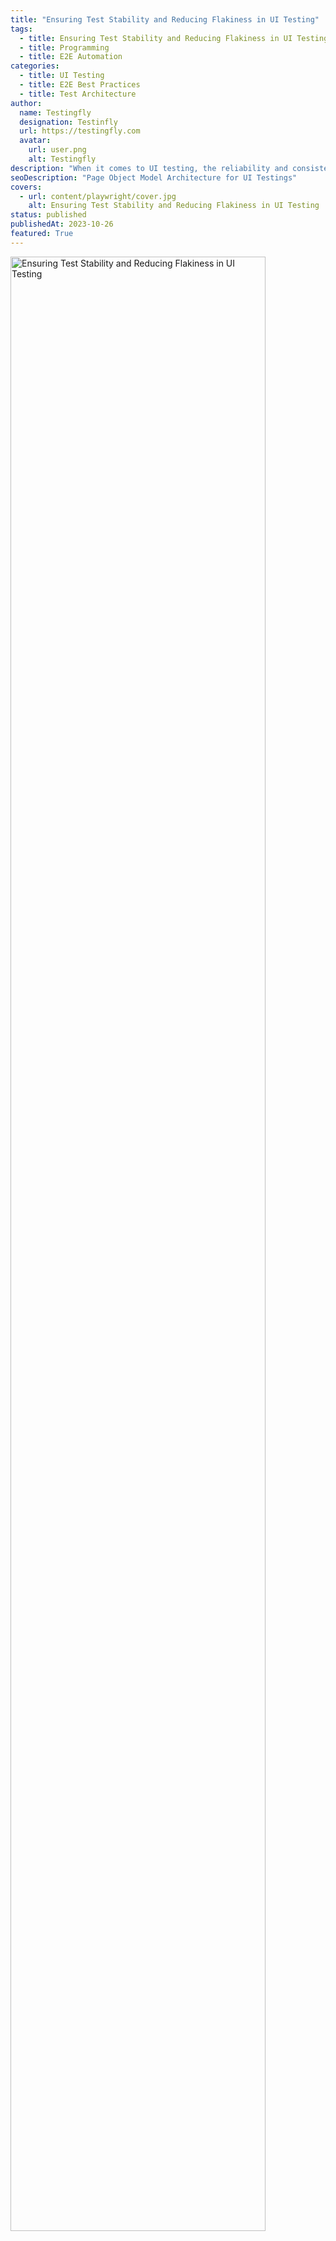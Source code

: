 ```yaml
---
title: "Ensuring Test Stability and Reducing Flakiness in UI Testing"
tags:
  - title: Ensuring Test Stability and Reducing Flakiness in UI Testing
  - title: Programming
  - title: E2E Automation
categories:
  - title: UI Testing
  - title: E2E Best Practices
  - title: Test Architecture
author:
  name: Testingfly
  designation: Testinfly
  url: https://testingfly.com
  avatar:
    url: user.png
    alt: Testingfly
description: "When it comes to UI testing, the reliability and consistency of your tests are paramount. In this article, we will explore various strategies to ensure the stability of your tests and minimize issues like flakiness and false reports. Our focus will be on utilizing TypeScript and Playwright within an Angular application that shares a common codebase."
seoDescription: "Page Object Model Architecture for UI Testings"
covers:
  - url: content/playwright/cover.jpg
    alt: Ensuring Test Stability and Reducing Flakiness in UI Testing
status: published
publishedAt: 2023-10-26
featured: True
---
```

<img
  src="/images/content/flaky-ui-tests/cover.png"
  alt="Ensuring Test Stability and Reducing Flakiness in UI Testing"
  sizes="100vw"
  width="90%"
  height="auto"
/>

## Table of Contents
- [1. Introduction](#1-introduction)
- [2. Selecting Stable Locators](#2-selecting-stable-locators)
- [3. Handling Waits](#3-handling-waits)
- [4. Dealing with Dynamic Content](#4-dealing-with-dynamic-content)
- [5. Managing State](#5-managing-state)
- [6. Using Proper Assertions](#6-using-proper-assertions)
- [7. Handling Pop-ups and Alerts](#7-handling-pop-ups-and-alerts)
- [8. Conclusion](#8-conclusion)


## 1. Introduction
When it comes to UI testing, the reliability and consistency of your tests are paramount. In this article, we will explore various strategies to ensure the stability of your tests and minimize issues like flakiness and false reports. Our focus will be on utilizing TypeScript and Playwright within an Angular application that shares a common codebase.

## 2. Selecting Stable Locators

Choosing stable and unique locators for your UI elements is a fundamental aspect of creating robust UI tests. Locators are essential as they enable your test scripts to identify and interact with specific elements on a web page. However, if these locators are not carefully selected, your tests can become fragile and prone to failure.

### The Impact of Unstable Locators

Using unstable locators, such as overly broad XPath expressions or generic CSS selectors, can introduce flakiness to your tests. Flakiness occurs when tests fail inconsistently, often due to the page structure or content changes. Unstable locators can lead to false negatives, where a legitimate functionality is reported as a defect, or false positives, where the test passes despite a real issue.

### Best Practices for Locator Selection

To ensure test stability, follow these best practices for selecting locators:

#### a. Use Unique Attributes: Whenever possible, use attributes that are unique to the element you are targeting. Data attributes, custom classes, or unique identifiers are excellent choices.

```typescript
// Example using a unique data-test-id attribute
const button = await page.locator('[data-test-id="unique-button"]');
```

<br/>
#### b. Avoid Generic Locators: Steer clear of generic locators like `//*[contains(text(),'Click Me')]`. These locators are brittle and can easily break when the page structure changes.

<br/>
#### c. Leverage Semantic HTML: If your application's HTML is well-structured with semantic tags, you can use them for more robust locators.

```typescript
// Example using semantic HTML
const mainHeading = await page.locator('h1.page-title');
```
<br/>
#### d. Combine Selectors: Create compound selectors that combine multiple attributes or criteria to pinpoint the desired element.

```typescript
// Example combining multiple attributes
const submitButton = await page.locator('[data-test-id="submit-button"][disabled]');
```
<br/>
#### e. Use the Right Tools: Most UI testing libraries and frameworks, including Playwright, offer a variety of locator strategies. Familiarize yourself with these options and choose the one that best suits the element you're targeting.

```typescript
// Example using text content locator in Playwright
const element = await page.locator('button').withText('Click Me');
```
<br/>
#### f. Regularly Review and Update Locators: Web applications evolve, and so does their structure. Periodically review your locators to ensure they remain accurate. Update them as needed to accommodate changes.

By adhering to these best practices for locator selection, you can enhance the stability of your UI tests and minimize the risk of flakiness or false reports. Solid locators form the foundation of a reliable UI testing suite and ensure that your tests consistently produce accurate results.


## 3. Handling Waits

Efficiently handling waits in UI testing is pivotal for reducing flakiness and ensuring test stability. Waits are used to manage synchronization between the test script and the application under test, ensuring that your tests interact with elements only when they are in the desired state.

### The Significance of Waiting

The web is dynamic, and elements may take time to load or change their state. Without appropriate waiting strategies, tests can fail when they attempt to interact with elements that are not yet accessible, resulting in false negatives. Furthermore, relying on arbitrary, fixed sleep durations is inefficient and can lead to unnecessarily long test execution times.

### Effective Waiting Strategies

To minimize flakiness and false reports, consider these effective waiting strategies:

#### a. **waitForSelector**: This method, available in Playwright and other testing libraries, allows you to wait for a specific element to appear and meet a defined state.

```typescript
// Example: Wait for a button with a specific data attribute
await page.waitForSelector('[data-test-id="submit-button"]');
```
<br/>
#### b. **waitForNavigation**: Use this to wait for the completion of a page navigation, ensuring that the page is fully loaded.

```typescript
// Example: Wait for navigation to a specific URL
await page.waitForNavigation({ url: 'https://example.com/dashboard' });
```
<br/>
#### c. **waitForTimeout**: When dealing with elements that appear after a predictable delay, you can use `waitForTimeout` to pause your test script for a specified duration.

```typescript
// Example: Wait for 2 seconds before proceeding
await page.waitForTimeout(2000);
```
<br/>
#### d. **Custom Conditions**: Implement custom wait conditions when the built-in methods do not cover your specific needs. This can involve polling for changes or conditions within the application.

```typescript
// Example: Implement a custom wait for an element with a specific attribute value
await page.waitForFunction(() => document.querySelector('[data-status="completed"]') !== null);
```
<br/>
#### e. **Implicit Waiting**: Some testing libraries, like Protractor for Angular applications, support implicit waiting. This involves a global wait timeout that applies to all operations.

```typescript
// Example: Set an implicit wait timeout
browser.manage().timeouts().implicitlyWait(5000);
```

### Dynamic Waiting

Dynamic waiting, or smart waiting, is a strategy that adapts to the specific element's behavior and expected state changes. Instead of using fixed wait times, dynamic waiting allows your tests to proceed as soon as the expected condition is met. This approach speeds up test execution while maintaining reliability.

```typescript
// Example: Dynamically wait for an element's attribute to change
await page.waitForFunction(() => document.querySelector('[data-test-id="loading-indicator"]').getAttribute('data-status') === 'done');
```

By implementing effective waiting strategies, you can enhance the stability of your UI tests, reduce flakiness, and ensure that your tests consistently produce accurate results. Dynamic waiting, in particular, is a valuable approach to make your tests both reliable and efficient.

## 4. Dealing with Dynamic Content

Dynamic content is a common challenge in UI testing, especially in web applications that load data asynchronously or employ animations. Handling dynamic content is crucial for reducing test flakiness and achieving reliable results.

### Challenges of Dynamic Content

Dynamic content can cause tests to fail if not managed correctly. Common challenges include elements that load or change their state over time, elements with delayed appearances, or content that changes dynamically based on user interactions.

### Effective Strategies for Dealing with Dynamic Content

To address dynamic content in your UI tests and improve test stability, consider the following strategies:

#### a. **Wait for Element Existence**: Use waiting strategies, such as `waitForSelector`, to wait for the presence of an element before interacting with it.

```typescript
// Example: Wait for a dynamic element to exist
await page.waitForSelector('[data-test-id="dynamic-element"]');
```
<br/>
#### b. **Wait for Element State**: Wait for an element to reach a specific state or attribute value before proceeding. This can be achieved with `waitForFunction`.

```typescript
// Example: Wait for an element's attribute to change
await page.waitForFunction(() => document.querySelector('[data-test-id="loading-indicator"]').getAttribute('data-status') === 'done');
```
<br/>
#### c. **Scroll and Trigger**: If content appears only when the page is scrolled or after user interactions (like clicking a button), simulate these actions in your test.

```typescript
// Example: Scroll down the page to trigger lazy-loaded content
await page.evaluate(() => window.scrollBy(0, window.innerHeight));
```
<br/>
#### d. **Retrieve and Validate**: Dynamically loaded content can often be retrieved and validated asynchronously. For example, you can fetch data via an API request and ensure it matches expected results.

```typescript
// Example: Fetch data and validate it
const dynamicData = await fetchDynamicData();
expect(dynamicData).toEqual(expectedData);
```
<br/>
#### e. **Integrate API Monitoring**: If your application relies on APIs for dynamic content, consider integrating API monitoring into your testing strategy to track data changes in real-time.

By employing these strategies, you can effectively handle dynamic content in your UI tests, reducing flakiness, and ensuring that your tests remain stable and reliable. It's crucial to tailor your approach to the specific dynamics of your application to produce consistent and accurate test results.


## 5. Managing State

Managing the state of your tests is a crucial aspect of ensuring test stability and reliability. The test state includes factors such as the initial conditions, user sessions, and data configurations required to run a specific test scenario successfully.

### The Significance of Test State

1. **Consistency**: Maintaining a consistent and well-defined test state ensures that your tests produce repeatable results. Each test should start from a known state to reduce variability.

2. **Isolation**: Test state management enables you to isolate test scenarios, ensuring that the outcome of one test does not interfere with another. This isolation is vital for avoiding false reports.

3. **Efficiency**: Well-managed state reduces test setup time. Tests that rely on pre-established states can be executed more efficiently.

### Strategies for Test State Management

To effectively manage the state of your UI tests and ensure stability, consider the following strategies:

#### a. **Setup and Teardown**: Implement setup and teardown methods in your test framework or use built-in hooks to create a clean and consistent state before and after each test. For instance, if you need a user to be logged in, handle the login process in the setup phase and log them out in the teardown phase.

```typescript
// Example: Test setup and teardown in Playwright
beforeEach(async () => {
    // Log in before each test
    await login();
});

afterEach(async () => {
    // Log out after each test
    await logout();
});
```
<br/>
#### b. **Utilize Common Flows**: Incorporate common flows within your Page Object Model (POM) to handle repetitive tasks, such as logging in, navigating to specific pages, or preparing data.

```typescript
class CommonFlows {
  async login() {
    // Your login logic
  }

  async navigateToDashboard() {
    // Navigation logic
  }
}
```
<br/>
#### c. **Data Initialization**: If your test relies on specific data configurations, create a consistent dataset for your tests. Use test data sources, such as JSON files or APIs, to populate the database with predefined data.

<br/>
#### d. **Stateful Page Objects**: Design your page objects to encapsulate state-related interactions. For example, if a page requires specific user permissions, the page object can handle role-based interactions.

```typescript
class AdminDashboardPage {
  async performAdminAction() {
    // Admin-specific action logic
  }
}
```

<br/>
#### e. **Custom Hooks and Fixtures**: Some testing frameworks offer custom hooks and fixtures to manage test state. Leverage these features to establish and restore the desired state before and after tests.

By implementing these strategies, you can effectively manage the state of your UI tests. This ensures test stability, consistency, and efficiency, ultimately leading to more reliable and accurate test results. A well-managed test state is a cornerstone of successful UI testing.

## 6. Using Proper Assertions

Assertions in UI testing are critical for validating that the application under test behaves as expected. Proper assertions not only verify the correctness of the application but also play a significant role in ensuring test stability and reliability.

### The Role of Assertions

1. **Verification of Expected Behavior**: Assertions check that the application behaves as intended. They compare actual results with expected results to ensure that the user interface functions correctly.

2. **Early Detection of Issues**: When assertions are well-structured and cover various scenarios, they can detect issues early in the testing process, preventing them from progressing to later stages.

3. **Reducing False Reports**: By employing proper assertions, you can minimize the occurrence of false positives and negatives, ensuring that the test results accurately reflect the application's state.

### Strategies for Using Proper Assertions

To harness the full potential of assertions and ensure test stability, consider the following strategies:

#### a. **Select Relevant Assertion Methods**: Utilize assertion methods that align with the specific validation you intend to perform. For example, use methods like `.toBeVisible()` to verify element visibility and `.toHaveText()` to check text content.

```typescript
// Example: Using proper assertions with Playwright
await expect(page.locator('[data-test-id="success-message"]')).toBeVisible();
```
<br/>
#### b. **Check for Element Attributes**: Verify that element attributes, such as class names, IDs, or custom data attributes, match expected values to validate the correctness of the rendered content.

```typescript
// Example: Asserting the presence of a specific CSS class
await expect(page.locator('[data-test-id="important-element"]')).toHaveClass('highlighted');
```

<br/>
#### c. **Handle Expected Failures**: In situations where you anticipate that a test should fail (e.g., a negative test case), use assertions that reflect the expected failure. This ensures that your test accurately reflects the application's behavior.

```typescript
// Example: Checking that an error message appears
await expect(page.locator('[data-test-id="error-message"]')).toBeVisible();
```

<br/>
#### d. **Custom Assertions**: Create custom assertions or matchers to encapsulate complex verification logic or frequently used validation patterns. Custom assertions can improve code readability and reusability.

```typescript
// Example: A custom assertion to check the presence of a specific element
async function assertElementExists(selector) {
    const element = await page.locator(selector);
    await expect(element).toExist();
}
```

<br/>
#### e. **Cross-Browser Compatibility**: If your tests run on different browsers, ensure that your assertions are compatible with each browser's rendering behavior and quirks.

By employing these strategies, you can make the most of assertions in your UI tests, enhance test stability, and increase the reliability of your test results. Well-structured and accurate assertions play a vital role in identifying issues early, reducing false reports, and ensuring that your tests effectively validate the behavior of the application under test.

## 7. Handling Pop-ups and Alerts
Pop-ups, alerts, and dialogs are common elements in web applications that can disrupt your UI tests if not handled correctly. Managing them effectively is essential for maintaining test stability and ensuring reliable results.

### Challenges of Pop-ups and Alerts

Pop-ups and alerts can pose various challenges in UI testing, including:

1. **Interrupted Flow**: Pop-ups can interrupt the normal flow of your tests, causing test failures or false positives.
2. **Asynchronous Nature**: These elements often appear asynchronously, making it necessary to wait for their presence before interaction.
3. **Diverse Types**: Pop-ups can take various forms, such as modal dialogs, alerts, or confirmations, each requiring specific handling.

### Effective Strategies for Handling Pop-ups and Alerts

To address pop-ups and alerts in your UI tests and enhance test stability, consider the following strategies:

#### a. **Wait for Pop-up**: Use waiting strategies to wait for the appearance of a pop-up or alert before attempting to interact with it.

```typescript
// Example: Waiting for an alert to appear
await page.waitForEvent('dialog');
```
<br/>
#### b. **Handle Pop-ups Gracefully**: Implement logic to handle different types of pop-ups gracefully. In Playwright, you can use the `dialog` object to interact with pop-ups.

```typescript
// Example: Handling an alert by accepting it
const alert = page.locator('button');
await page.on('dialog', async (dialog) => {
  if (dialog.type() === 'alert') {
    await dialog.accept();
  }
});
await alert.click();
```

<br/>
#### c. **Custom Handlers**: Create custom handlers or functions to manage pop-ups consistently across your tests. This encapsulates the logic for dealing with pop-ups, making your tests more maintainable.

```typescript
// Example: Custom function to handle a confirmation dialog
async function handleConfirmationDialog() {
    await page.on('dialog', async (dialog) => {
        if (dialog.type() === 'confirm') {
            await dialog.accept();
        }
    });
}
```

<br/>
#### d. **Test with Different Scenarios**: Test how your application handles various scenarios, such as accepting, dismissing, or canceling pop-ups, to ensure that your UI tests cover all possible outcomes.

<br/>
#### e. **Exception Handling**: Implement robust exception handling in your tests. This ensures that test failures due to unexpected pop-ups are properly reported and do not result in false positives.

By adopting these strategies, you can effectively manage pop-ups and alerts in your UI tests, reducing disruptions, and ensuring that your tests remain stable and produce reliable results. Handling these elements gracefully is essential for accurate testing and to minimize false reports due to pop-up interruptions.


## 8. Conclusion

Incorporating the strategies and best practices discussed in this article into your UI testing process will contribute to a more stable and reliable testing suite. By focusing on elements like locator selection, waiting strategies, dynamic content handling, state management, proper assertions, pop-up handling, cross-browser testing, and parallel testing, you'll be better equipped to tackle the challenges of UI testing.

The result will be a more robust testing process that not only reduces flakiness and false reports but also ensures that your tests consistently provide accurate and dependable results. With these principles in place, you can establish a solid foundation for effective UI testing in any web application, leading to improved software quality and more efficient development and release cycles.
